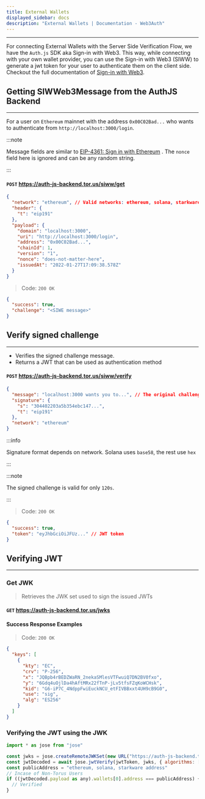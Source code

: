 ```yaml
---
title: External Wallets
displayed_sidebar: docs
description: "External Wallets | Documentation - Web3Auth"
---
```


---

For connecting External Wallets with the Server Side Verification Flow, we have the `Auth.js` SDK aka Sign-in with Web3. This way, while connecting
with your own wallet provider, you can use the Sign-in with Web3 (SIWW) to generate a jwt token for your user to authenticate them on the client side.
Checkout the full documentation of [Sign-in with Web3](https://siww.web3auth.io/).

## Getting SIWWeb3Message from the AuthJS Backend

---

For a user on `Ethereum` mainnet with the address `0x00C02Bad...` who wants to authenticate from `http://localhost:3000/login`.

:::note

Message fields are similar to [EIP-4361: Sign in with Ethereum](https://docs.login.xyz/general-information/siwe-overview/eip-4361#specification) . The
`nonce` field here is ignored and can be any random string.

:::

#### `POST` https://auth-js-backend.tor.us/siww/get

```json
{
  "network": "ethereum", // Valid networks: ethereum, solana, starkware
  "header": {
    "t": "eip191"
  },
  "payload": {
    "domain": "localhost:3000",
    "uri": "http://localhost:3000/login",
    "address": "0x00C02Bad...",
    "chainId": 1,
    "version": "1",
    "nonce": "does-not-matter-here",
    "issuedAt": "2022-01-27T17:09:38.578Z"
  }
}
```

> Code: `200 OK`

```json
{
  "success": true,
  "challenge": "<SIWE message>"
}
```

## Verify signed challenge

---

- Verifies the signed challenge message.
- Returns a JWT that can be used as authentication method

#### `POST` https://auth-js-backend.tor.us/siww/verify

```json
{
  "message": "localhost:3000 wants you to...", // The original challenge message from 'Get challenge message' endpoint
  "signature": {
    "s": "304402203a5b354ebc147...",
    "t": "eip191"
  },
  "network": "ethereum"
}
```

:::info

Signature format depends on network. Solana uses `base58`, the rest use `hex`

:::

:::note

The signed challenge is valid for only `120s`.

:::

> Code: `200 OK`

```json
{
  "success": true,
  "token": "eyJhbGciOiJFUz..." // JWT token
}
```

## Verifying JWT

---

### Get JWK

> Retrieves the JWK set used to sign the issued JWTs

#### `GET` https://auth-js-backend.tor.us/jwks

#### Success Response Examples

> Code: `200 OK`

```json
{
  "keys": [
    {
      "kty": "EC",
      "crv": "P-256",
      "x": "JQBpb4rBEDZWaRN_2nekaSMlesVTFwuiQ7DN2BV0fxo",
      "y": "6Gdq4uOjlDa4hAftMRx22fTnP-jLv5tfsFZqKoWCHsk",
      "kid": "G6-iP7C_4NdppFwiEuckNCU_etFIVBBxxt4UH9cB9G0",
      "use": "sig",
      "alg": "ES256"
    }
  ]
}
```

### Verifying the JWT using the JWK

```javascript
import * as jose from "jose"

const jwks = jose.createRemoteJWKSet(new URL("https://auth-js-backend.tor.us/jwks"));
const jwtDecoded = await jose.jwtVerify(jwtToken, jwks, { algorithms: ["ES256"] });
const publicAddress = "ethereum, solana, starkware address"
// Incase of Non-Torus Users
if ((jwtDecoded.payload as any).wallets[0].address === publicAddress) {
  // Verified
}
```
